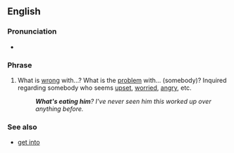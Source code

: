 ==English==

===Pronunciation===
* {{audio|en|En-au-what's eating.ogg|Audio (AU)}}

===Phrase===
{{en-phrase}}

# {{lb|en|idiomatic}} What is [[wrong]] with...? What is the [[problem]] with... (somebody)? Inquired regarding somebody who seems [[upset]], [[worried]], [[angry]], etc.
#: '''''What's eating him'''? I've never seen him this worked up over anything before.''

===See also===
* [[get into]] {{gloss|make behave uncharacteristically}}